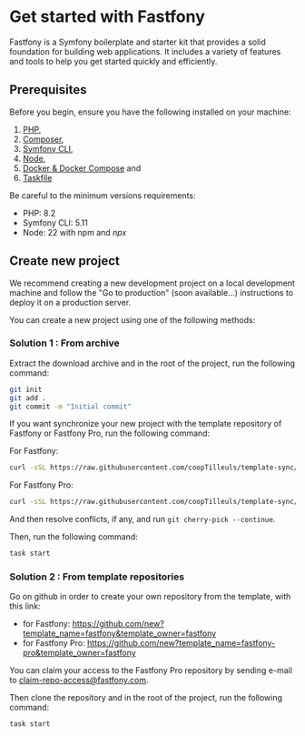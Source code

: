 # Get started with Fastfony

Fastfony is a Symfony boilerplate and starter kit that provides a solid foundation for building web applications. It includes a variety of features and tools to help you get started quickly and efficiently.

## Prerequisites

Before you begin, ensure you have the following installed on your machine:

1. [PHP](https://www.php.net/manual/en/install.php),
2. [Composer](https://getcomposer.org),
3. [Symfony CLI](https://symfony.com/download),
4. [Node](https://nodejs.org/en/download),
5. [Docker & Docker Compose](https://docs.docker.com/compose/install/) and
6. [Taskfile](https://taskfile.dev/installation/)

Be careful to the minimum versions requirements:

- PHP: 8.2
- Symfony CLI: 5.11
- Node: 22 with npm and _npx_

## Create new project

We recommend creating a new development project on a local development machine and follow the "Go to production" (soon available...) instructions to deploy it on a production server.

You can create a new project using one of the following methods:

### Solution 1 : From archive

Extract the download archive and in the root of the project, run the following command:

```bash
git init
git add .
git commit -m "Initial commit"
```

If you want synchronize your new project with the template repository of Fastfony or Fastfony Pro, run the following command:

For Fastfony:

```bash
curl -sSL https://raw.githubusercontent.com/coopTilleuls/template-sync/main/template-sync.sh | sh -s -- https://github.com/fastfony/fastfony
```

For Fastfony Pro:

```bash
curl -sSL https://raw.githubusercontent.com/coopTilleuls/template-sync/main/template-sync.sh | sh -s -- git@github.com:fastfony/fastfony-pro.git
```

And then resolve conflicts, if any, and run `git cherry-pick --continue`.

Then, run the following command:

```bash
task start
```

### Solution 2 : From template repositories

Go on github in order to create your own repository from the template, with this link:
* for Fastfony: https://github.com/new?template_name=fastfony&template_owner=fastfony
* for Fastfony Pro: https://github.com/new?template_name=fastfony-pro&template_owner=fastfony

You can claim your access to the Fastfony Pro repository by sending e-mail to claim-repo-access@fastfony.com.

Then clone the repository and in the root of the project, run the following command:

```bash
task start
```
